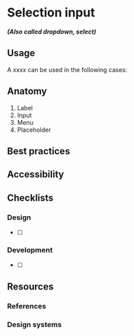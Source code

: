 # Selection input

**_(Also called dropdown, select)_**

## Usage

A xxxx can be used in the following cases:

## Anatomy

1. Label
2. Input
3. Menu
4. Placeholder

## Best practices

## Accessibility

## Checklists

### Design

- [ ]

### Development

- [ ]

## Resources

### References

### Design systems
